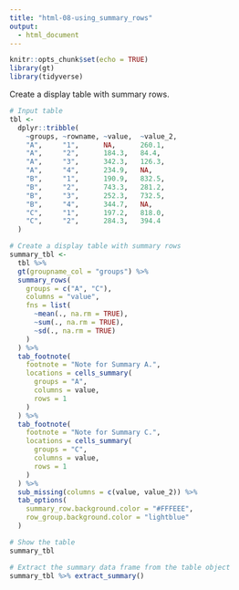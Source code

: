 ```yaml
---
title: "html-08-using_summary_rows"
output:
  - html_document
---
```


```r
knitr::opts_chunk$set(echo = TRUE)
library(gt)
library(tidyverse)
```

Create a display table with summary rows.

```r
# Input table
tbl <-
  dplyr::tribble(
    ~groups, ~rowname, ~value,  ~value_2,
    "A",     "1",      NA,      260.1,
    "A",     "2",      184.3,   84.4,
    "A",     "3",      342.3,   126.3,
    "A",     "4",      234.9,   NA,
    "B",     "1",      190.9,   832.5,
    "B",     "2",      743.3,   281.2,
    "B",     "3",      252.3,   732.5,
    "B",     "4",      344.7,   NA,
    "C",     "1",      197.2,   818.0,
    "C",     "2",      284.3,   394.4
  )
```

```r
# Create a display table with summary rows
summary_tbl <-
  tbl %>%
  gt(groupname_col = "groups") %>%
  summary_rows(
    groups = c("A", "C"),
    columns = "value",
    fns = list(
      ~mean(., na.rm = TRUE),
      ~sum(., na.rm = TRUE),
      ~sd(., na.rm = TRUE)
    )
  ) %>%
  tab_footnote(
    footnote = "Note for Summary A.",
    locations = cells_summary(
      groups = "A",
      columns = value,
      rows = 1
    )
  ) %>%
  tab_footnote(
    footnote = "Note for Summary C.",
    locations = cells_summary(
      groups = "C",
      columns = value,
      rows = 1
    )
  ) %>%
  sub_missing(columns = c(value, value_2)) %>%
  tab_options(
    summary_row.background.color = "#FFFEEE",
    row_group.background.color = "lightblue"
  )
```

```r
# Show the table
summary_tbl
```

```r
# Extract the summary data frame from the table object
summary_tbl %>% extract_summary()
```
